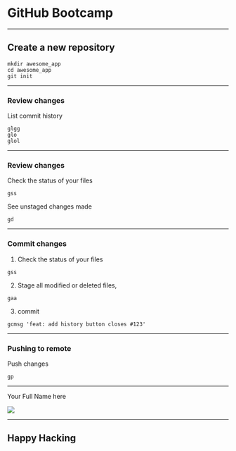 
# GitHub Bootcamp

---

## Create a new repository

```console
mkdir awesome_app
cd awesome_app
git init
```

---

### Review changes

List commit history

```console
glgg
glo
glol
```

---

### Review changes

Check the status of your files

```console
gss
```

See unstaged changes made

```console
gd
```

---

### Commit changes

1. Check the status of your files

```console
gss
```

2. Stage all modified or deleted files,

```console
gaa
```

3. commit

```console
gcmsg 'feat: add history button closes #123'
```

---

### Pushing to remote

Push changes

```console
gp
```

---

Your Full Name here

![](https://raw.githubusercontent.com/flexbox/github-bootcamp/main/slides/github-bootcamp.png)

---

## Happy Hacking
